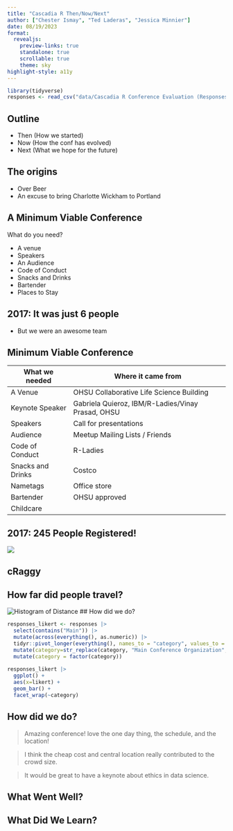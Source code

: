 ```yaml
---
title: "Cascadia R Then/Now/Next"
author: ["Chester Ismay", "Ted Laderas", "Jessica Minnier"]
date: 08/19/2023
format: 
  revealjs:
    preview-links: true
    standalone: true
    scrollable: true
    theme: sky
highlight-style: a11y
---
```


```r
library(tidyverse)
responses <- read_csv("data/Cascadia R Conference Evaluation (Responses) 2017 - Form Responses 1.csv")

```

## Outline

- Then (How we started)
- Now (How the conf has evolved)
- Next (What we hope for the future)

## The origins

- Over Beer
- An excuse to bring Charlotte Wickham to Portland

## A Minimum Viable Conference

What do you need?

:::{.incremental}
- A venue 
- Speakers
- An Audience
- Code of Conduct
- Snacks and Drinks 
- Bartender
- Places to Stay
:::


## 2017: It was just 6 people

- But we were an awesome team

## Minimum Viable Conference

|What we needed|Where it came from|
|--------------|------------------|
|A Venue | OHSU Collaborative Life Science Building |
|Keynote Speaker | Gabriela Quieroz, IBM/R-Ladies/Vinay Prasad, OHSU |
|Speakers | Call for presentations |
|Audience | Meetup Mailing Lists / Friends |
|Code of Conduct | R-Ladies |
|Snacks and Drinks | Costco |
|Nametags | Office store |
|Bartender | OHSU approved |
|Childcare ||

## 2017: 245 People Registered!

![](images/IMG_4201.JPG)



## cRaggy


## How far did people travel?

![Histogram of Distance](images/histogram-distance.png)
## How did we do?

```r

responses_likert <- responses |>
  select(contains("Main")) |>
  mutate(across(everything(), as.numeric)) |>
  tidyr::pivot_longer(everything(), names_to = "category", values_to = "likert") |>
  mutate(category=str_replace(category, "Main Conference Organization", "")) |>
  mutate(category = factor(category))
  
responses_likert |>
  ggplot() +
  aes(x=likert) +
  geom_bar() +
  facet_wrap(~category)
```

## 


## How did we do?

> Amazing conference! love the one day thing, the schedule, and the location!

> I think the cheap cost and central location really contributed to the crowd size. 

> It would be great to have a keynote about ethics in data science.


## What Went Well?


## What Did We Learn? 

